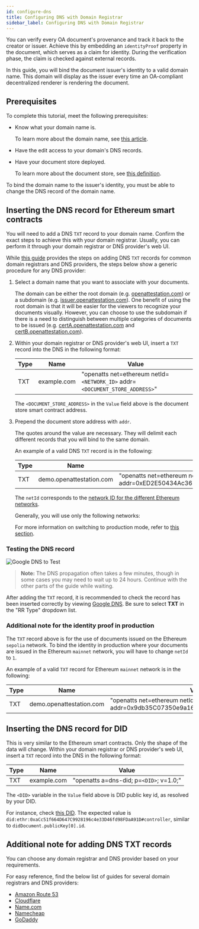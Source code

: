 ```yaml
---
id: configure-dns
title: Configuring DNS with Domain Registrar
sidebar_label: Configuring DNS with Domain Registrar
---
```


You can verify every OA document's provenance and track it back to the creator or issuer. Achieve this by embedding an `identityProof` property in the document, which serves as a claim for identity. During the verification phase, the claim is checked against external records.

In this guide, you will bind the document issuer's identity to a valid domain name. This domain will display as the issuer every time an OA-compliant decentralized renderer is rendering the document.

## Prerequisites

To complete this tutorial, meet the following prerequisites:

- Know what your domain name is.

    To learn more about the domain name, see [this article](/docs/integrator-section/verifiable-document/ethereum/dns-proof).

- Have the edit access to your domain's DNS records.

- Have your document store deployed.

    To learn more about the document store, see [this definition](/docs/docs-section/appendix/glossary#document-store).

To bind the domain name to the issuer's identity, you must be able to change the DNS record of the domain name.

## Inserting the DNS record for Ethereum smart contracts

You will need to add a DNS `TXT` record to your domain name. Confirm the exact steps to achieve this with your domain registrar. Usually, you can perform it through your domain registrar or DNS provider's web UI.

While [this guide](#additional-note-for-adding-dns-txt-records) provides the steps on adding DNS `TXT` records for common domain registrars and DNS providers, the steps below show a generic procedure for any DNS provider:

1. Select a domain name that you want to associate with your documents. 

    The domain can be either the root domain (e.g. [openattestation.com](http://openattestation.com/)) or a subdomain (e.g. [issuer.openattestation.com](http://issuer.openattestation.com/)). One benefit of using the root domain is that it will be easier for the viewers to recognize your documents visually. However, you can choose to use the subdomain if there is a need to distinguish between multiple categories of documents to be issued (e.g. [certA.openattestation.com](http://certa.openattestation.com/) and [certB.openattestation.com](http://certb.openattestation.com/)).

2. Within your domain registrar or DNS provider's web UI, insert a `TXT` record into the DNS in the following format:

    | Type | Name        | Value                                                           |
    | ---- | ----------- | --------------------------------------------------------------- |
    | TXT  | example.com | "openatts net=ethereum netId=`<NETWORK_ID>` addr=`<DOCUMENT_STORE_ADDRESS>`" |

    The `<DOCUMENT_STORE_ADDRESS>` in the `Value` field above is the document store smart contract address. 

3. Prepend the document store address with `addr`. 

    The quotes around the value are necessary. They will delimit each different records that you will bind to the same domain.

    An example of a valid DNS `TXT` record is in the following:

    | Type | Name                     | Value                                                                           |
    | ---- | ------------------------ | ------------------------------------------------------------------------------- |
    | TXT  | demo.openattestation.com | "openatts net=ethereum netId=`11155111` addr=0xED2E50434Ac3623bAD763a35213DAD79b43208E4" |

    The `netId` corresponds to the [network ID for the different Ethereum networks](https://chainid.network/). 
    
    Generally, you will use only the following networks:

    <!-- Reusing the Network Table here -->

    <SupportedNetworks />
    
    For more information on switching to production mode, refer to [this section](#additional-note-for-the-identity-proof-in-production).

### Testing the DNS record

![Google DNS to Test](/docs/developer-section/quickstart/configuring-dns/google-dns.png)

>**Note:** The DNS propagation often takes a few minutes, though in some cases you may need to wait up to 24 hours. Continue with the other parts of the guide while waiting.

After adding the `TXT` record, it is recommended to check the record has been inserted correctly by viewing [Google DNS](https://dns.google.com/). Be sure to select **TXT** in the "RR Type" dropdown list.

### Additional note for the identity proof in production

The `TXT` record above is for the use of documents issued on the Ethereum `sepolia` network. To bind the identity in production where your documents are issued in the Ethereum `mainnet` network, you will have to change `netId` to `1`.

An example of a valid `TXT` record for Ethereum `mainnet` network is in the following:

| Type | Name                     | Value                                                                           |
| ---- | ------------------------ | ------------------------------------------------------------------------------- |
| TXT  | demo.openattestation.com | "openatts net=ethereum netId=1 addr=0x9db35C07350e9a16C828dAda37fd9c2923c75812" |

## Inserting the DNS record for DID

This is very similar to the Ethereum smart contracts. Only the shape of the data will change. Within your domain registrar or DNS provider's web UI, insert a `TXT` record into the DNS in the following format:

| Type | Name        | Value                                   |
| ---- | ----------- | --------------------------------------- |
| TXT  | example.com | "openatts a=dns-did; p=`<DID>`; v=1.0;" |

The `<DID>` variable in the `Value` field above is DID public key id, as resolved by your DID. 

For instance, check [this DID](https://dev.uniresolver.io/1.0/identifiers/did:ethr:0xaCc51f664D647C9928196c4e33D46fd98FDaA91D). The expected value is `did:ethr:0xaCc51f664D647C9928196c4e33D46fd98FDaA91D#controller`, similar to `didDocument.publicKey[0].id`.

## Additional note for adding DNS TXT records

You can choose any domain registrar and DNS provider based on your requirements. 

For easy reference, find the below list of guides for several domain registrars and DNS providers:

- [Amazon Route 53](https://docs.aws.amazon.com/Route53/latest/DeveloperGuide/ResourceRecordTypes.html#TXTFormat)
- [Cloudflare](https://support.cloudflare.com/hc/en-us/articles/360019093151-Managing-DNS-records-in-Cloudflare)
- [Name.com](https://www.name.com/support/articles/115004972547-Adding-a-TXT-Record)
- [Namecheap](https://www.namecheap.com/support/knowledgebase/article.aspx/317/2237/how-do-i-add-txtspfdkimdmarc-records-for-my-domain)
- [GoDaddy](https://sg.godaddy.com/help/add-a-txt-record-19232)
